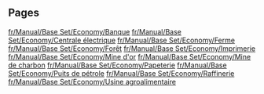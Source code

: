 
== Pages ==
[[fr/Manual/Base Set/Economy/Banque]]
[[fr/Manual/Base Set/Economy/Centrale électrique]]
[[fr/Manual/Base Set/Economy/Ferme]]
[[fr/Manual/Base Set/Economy/Forêt]]
[[fr/Manual/Base Set/Economy/Imprimerie]]
[[fr/Manual/Base Set/Economy/Mine d'or]]
[[fr/Manual/Base Set/Economy/Mine de charbon]]
[[fr/Manual/Base Set/Economy/Papeterie]]
[[fr/Manual/Base Set/Economy/Puits de pétrole]]
[[fr/Manual/Base Set/Economy/Raffinerie]]
[[fr/Manual/Base Set/Economy/Usine agroalimentaire]]
